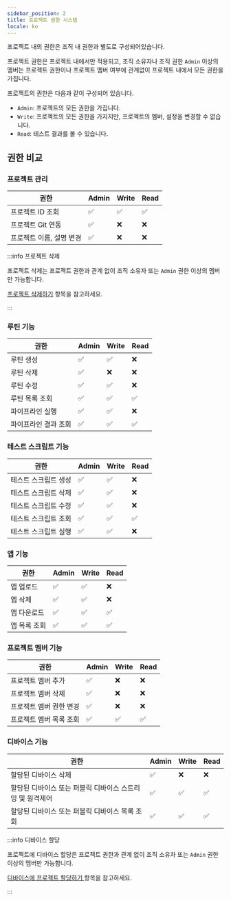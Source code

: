 ```yaml
---
sidebar_position: 2
title: 프로젝트 권한 시스템
locale: ko
---
```


프로젝트 내의 권한은 조직 내 권한과 별도로 구성되어있습니다.

프로젝트 권한은 프로젝트 내에서만 적용되고, 조직 소유자나 조직 권한 `Admin` 이상의 멤버는 프로젝트 권한이나 프로젝트 멤버 여부에 관계없이 프로젝트 내에서 모든 권한을 가집니다.

프로젝트의 권한은 다음과 같이 구성되어 있습니다.

- `Admin`: 프로젝트의 모든 권한을 가집니다.
- `Write`: 프로젝트의 모든 권한을 가지지만, 프로젝트의 멤버, 설정을 변경할 수 없습니다.
- `Read`: 테스트 결과를 볼 수 있습니다.

## 권한 비교

### 프로젝트 관리

| 권한                     | Admin | Write | Read |
| ------------------------ | ----- | ----- | ---- |
| 프로젝트 ID 조회         | ✅    | ✅    | ✅   |
| 프로젝트 Git 연동        | ✅    | ❌    | ❌   |
| 프로젝트 이름, 설명 변경 | ✅    | ❌    | ❌   |

:::info 프로젝트 삭제

프로젝트 삭제는 프로젝트 권한과 관계 없이 조직 소유자 또는 `Admin` 권한 이상의 멤버만 가능합니다.

<a href="../organization/project#프로젝트-삭제하기">프로젝트 삭제하기</a> 항목을
참고하세요.

:::

### 루틴 기능

| 권한                 | Admin | Write | Read |
| -------------------- | ----- | ----- | ---- |
| 루틴 생성            | ✅    | ✅    | ❌   |
| 루틴 삭제            | ✅    | ❌    | ❌   |
| 루틴 수정            | ✅    | ✅    | ❌   |
| 루틴 목록 조회       | ✅    | ✅    | ✅   |
| 파이프라인 실행      | ✅    | ✅    | ❌   |
| 파이프라인 결과 조회 | ✅    | ✅    | ✅   |

### 테스트 스크립트 기능

| 권한                 | Admin | Write | Read |
| -------------------- | ----- | ----- | ---- |
| 테스트 스크립트 생성 | ✅    | ✅    | ❌   |
| 테스트 스크립트 삭제 | ✅    | ✅    | ❌   |
| 테스트 스크립트 수정 | ✅    | ✅    | ❌   |
| 테스트 스크립트 조회 | ✅    | ✅    | ✅   |
| 테스트 스크립트 실행 | ✅    | ✅    | ❌   |

### 앱 기능

| 권한         | Admin | Write | Read |
| ------------ | ----- | ----- | ---- |
| 앱 업로드    | ✅    | ✅    | ❌   |
| 앱 삭제      | ✅    | ✅    | ❌   |
| 앱 다운로드  | ✅    | ✅    | ✅   |
| 앱 목록 조회 | ✅    | ✅    | ✅   |

### 프로젝트 멤버 기능

| 권한                    | Admin | Write | Read |
| ----------------------- | ----- | ----- | ---- |
| 프로젝트 멤버 추가      | ✅    | ❌    | ❌   |
| 프로젝트 멤버 삭제      | ✅    | ❌    | ❌   |
| 프로젝트 멤버 권한 변경 | ✅    | ❌    | ❌   |
| 프로젝트 멤버 목록 조회 | ✅    | ✅    | ✅   |

### 디바이스 기능

| 권한                                                      | Admin | Write | Read |
| --------------------------------------------------------- | ----- | ----- | ---- |
| 할당된 디바이스 삭제                                      | ✅    | ❌    | ❌   |
| 할당된 디바이스 또는 퍼블릭 디바이스 스트리밍 및 원격제어 | ✅    | ✅    | ✅   |
| 할당된 디바이스 또는 퍼블릭 디바이스 목록 조회            | ✅    | ✅    | ✅   |

:::info 디바이스 할당

프로젝트에 디바이스 할당은 프로젝트 권한과 관계 없이 조직 소유자 또는 `Admin` 권한 이상의 멤버만 가능합니다.

<a href="../organization/device-farm/device-management#디바이스를-사용할-프로젝트-추가하기">
  디바이스에 프로젝트 할당하기
</a> 항목을 참고하세요.

:::

###
